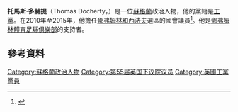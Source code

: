 '''托馬斯·多赫提'''（Thomas Docherty，{{bd|1975年|1月28日}}）是一位[[蘇格蘭|蘇格蘭]]政治人物，他的黨籍是[[工黨_(英國)|工黨]]。在2010年至2015年，他擔任[[鄧弗姆林和西法夫_(英國國會選區)|鄧弗姆林和西法夫]]選區的國會議員<ref>{{cite news|title=Election 2010: Jim Murphy's joy as Scotland says no to David Cameron|url=http://www.dailyrecord.co.uk/news/politics-news/2010/05/08/election-2010-jim-murphy-s-joy-as-scotland-says-no-to-david-cameron-86908-22243267|work=[[Daily_Record_(Scotland)|Daily Record]]|date=8 May 2010|accessdate=6 September 2011|archive-date=2011-06-09|archive-url=https://web.archive.org/web/20110609181536/http://www.dailyrecord.co.uk/news/politics-news/2010/05/08/election-2010-jim-murphy-s-joy-as-scotland-says-no-to-david-cameron-86908-22243267/|dead-url=no}}</ref>。他是[[鄧弗姆林體育足球俱樂部|鄧弗姆林體育足球俱樂部]]的支持者。
==參考資料==
{{Reflist}}

{{DEFAULTSORT: Docherty, Thomas}}
[[Category:蘇格蘭政治人物|Category:蘇格蘭政治人物]]
[[Category:第55届英国下议院议员|Category:第55届英国下议院议员]]
[[Category:英國工黨黨員|Category:英國工黨黨員]]
